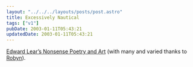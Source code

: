```yaml
---
layout: "../../../layouts/posts/post.astro"
title: Excessively Nautical
tags: ["v1"]
pubDate: 2003-01-11T05:43:21
updatedDate: 2003-01-11T05:43:21
---
```


[Edward Lear&#8217;s Nonsense Poetry and Art][1] (with many and varied thanks to [Robyn][2]).

[1]: http://edwardlear.tripod.com/ "The Edward Lear Home Page (contains pop-ups)"
[2]: http://orbyn.com/cult/
